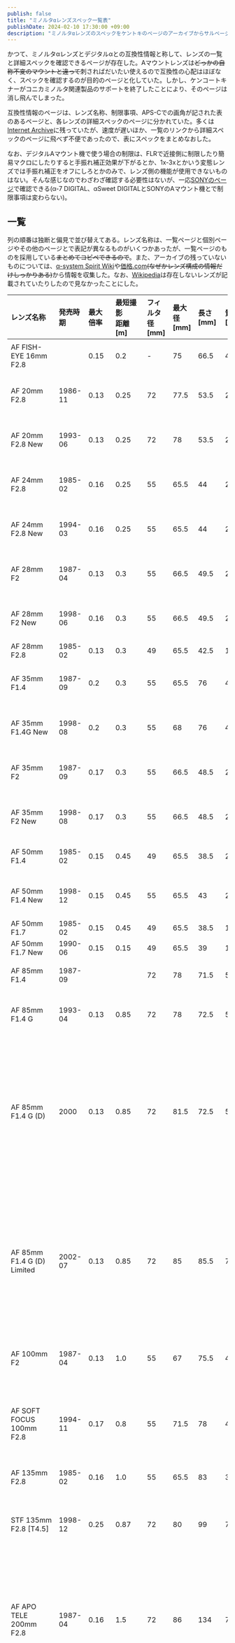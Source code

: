 ```yaml
---
publish: false
title: "ミノルタαレンズスペック一覧表"
publishDate: 2024-02-10 17:30:00 +09:00
description: "ミノルタαレンズのスペックをケントキのページのアーカイブからサルベージしてまとめなおした話。"
---
```


<style set:html="main {max-width: 100% !important;}"></style>

かつて、ミノルタαレンズとデジタルαとの互換性情報と称して、レンズの一覧と詳細スペックを確認できるページが存在した。Aマウントレンズは~~どっかの自称不変のマウントと違って~~刺さればだいたい使えるので互換性の心配はほぼなく、スペックを確認するのが目的のページと化していた。しかし、ケンコートキナーがコニカミノルタ関連製品のサポートを終了したことにより、そのページは消し飛んでしまった。

互換性情報のページは、レンズ名称、制限事項、APS-Cでの画角が記された表のあるページと、各レンズの詳細スペックのページに分かれていた。多くは[Internet Archive](https://web.archive.org/web/*/http://www.kenko-tokina.co.jp/konicaminolta/support/compatible/lens/*)に残っていたが、速度が遅いほか、一覧のリンクから詳細スペックのページに飛べず不便であったので、表にスペックをまとめなおした。

なお、デジタルAマウント機で使う場合の制限は、FLRで近接側に制限したり簡易マクロにしたりすると手振れ補正効果が下がるとか、1x-3xとかいう変態レンズでは手振れ補正をオフにしろとかのみで、レンズ側の機能が使用できないものはない。そんな感じなのでわざわざ確認する必要性はないが、一応[SONYのページ](https://knowledge.support.sony.jp/electronics/support/articles/00265246)で確認できる(α-7 DIGITAL、αSweet DIGITALとSONYのAマウント機とで制限事項は変わらない)。

## 一覧

列の順番は独断と偏見で並び替えてある。レンズ名称は、一覧ページと個別ページやその他のページとで表記が異なるものがいくつかあったが、一覧ページのものを採用している~~まとめてコピペできるので~~。また、アーカイブの残っていないものについては、[α-system Spirit Wiki](https://wiki.a-system.net/index.php/%E3%83%AC%E3%83%B3%E3%82%BA%EF%BC%88%E3%83%9F%E3%83%8E%E3%83%AB%E3%82%BF/%E3%82%B3%E3%83%8B%E3%82%AB%E3%83%9F%E3%83%8E%E3%83%AB%E3%82%BF%EF%BC%89)や[価格.com](https://kakaku.com/camera/camera-lens/itemlist.aspx?pdf_ma=400&pdf_so=d1&pdf_ob=0)<del>(なぜかレンズ構成の情報だけしっかりある\)</del>から情報を収集した。なお、[Wikipedia](https://ja.wikipedia.org/wiki/%CE%91_(%E3%82%AB%E3%83%A1%E3%83%A9)#%E3%83%9F%E3%83%8E%E3%83%AB%E3%82%BF%E3%83%BB%CE%B1%E3%83%AC%E3%83%B3%E3%82%BA)は存在しないレンズが記載されていたりしたので見なかったことにした。

|レンズ名称|発売時期|最大<br />倍率|最短撮影<br />距離[m]|フィルタ径<br />[mm]|最大径<br />[mm]|長さ<br />[mm]|質量<br />[g]|絞り羽根枚数|最小<br />絞り|群|枚|フード|その他|
|:----|:----|:----|:----|:----|:----|:----|:----|:----|:----|:----|:----|:----|:----|
|AF FISH-EYE 16mm F2.8| |0.15|0.2|-|75|66.5|400|7|22|8|11|花形固定|アーカイブなし|
|AF 20mm F2.8|1986-11|0.13|0.25|72|77.5|53.5|285|7|22|9|10|花形バヨネット| |
|AF 20mm F2.8 New|1993-06|0.13|0.25|72|78|53.5|285|7(円形)|22|9|10|花形バヨネット| |
|AF 24mm F2.8|1985-02|0.16|0.25|55|65.5|44|215|7|22|8|8|花形バヨネット| |
|AF 24mm F2.8 New|1994-03|0.16|0.25|55|65.5|44|215|7(円形)|22|8|8|花形バヨネット| |
|AF 28mm F2|1987-04|0.13|0.3|55|66.5|49.5|285|7|22|9|9|花形バヨネット| |
|AF 28mm F2 New|1998-06|0.16|0.3|55|66.5|49.5|285|7(円形)|22|9|9|花形バヨネット| |
|AF 28mm F2.8|1985-02|0.13|0.3|49|65.5|42.5|185|7|22|5|5|内蔵| |
|AF 35mm F1.4|1987-09|0.2|0.3|55|65.5|76|470|9(円形)|22|8|10|花形バヨネット| |
|AF 35mm F1.4G New|1998-08|0.2|0.3|55|68|76|490|9(円形)|22|8|10|花形バヨネット|フォーカスホールドボタン|
|AF 35mm F2|1987-09|0.17|0.3|55|66.5|48.5|240|7|22|6|7|花形バヨネット| |
|AF 35mm F2 New|1998-08|0.17|0.3|55|66.5|48.5|240|7(円形)|22|6|7|花形バヨネット| |
|AF 50mm F1.4|1985-02|0.15|0.45|49|65.5|38.5|235|7|22|6|7|内蔵|アーカイブなし|
|AF 50mm F1.4 New|1998-12|0.15|0.45|55|65.5|43|235|7(円形)|22|6|7|丸形バヨネット| |
|AF 50mm F1.7|1985-02|0.15|0.45|49|65.5|38.5|185|7|22|5|6|内蔵| |
|AF 50mm F1.7 New|1990-06|0.15|0.15|49|65.5|39|170|7|22|5|6|内蔵| |
|AF 85mm F1.4|1987-09| | |72|78|71.5|550|9(円形)| |6|7| |アーカイブなし|
|AF 85mm F1.4 G|1993-04|0.13|0.85|72|78|72.5|550|9(円形)|22|6|7|丸形バヨネット|フォーカスホールドボタン|
|AF 85mm F1.4 G (D)|2000|0.13|0.85|72|81.5|72.5|560|9(円形)| |6|7| |アーカイブなし、フォーカスホールドボタン、AF時フォーカスリング非回転、ADI調光対応|
|AF 85mm F1.4 G (D) Limited|2002-07|0.13|0.85|72|85|85.5|755|9(円形)| |6|7|丸形バヨネット|アーカイブなし、フォーカスホールドボタン、AF時フォーカスリング非回転、ADI調光対応|
|AF 100mm F2|1987-04|0.13|1.0|55|67|75.5|480|9(円形)|32|6|7|丸形バヨネット| |
|AF SOFT FOCUS 100mm F2.8|1994-11|0.17|0.8|55|71.5|78|440|9(円形)|32|7|7|丸形スナップ|フォーカスホールドボタン、ソフトフォーカス機能|
|AF 135mm F2.8|1985-02|0.16|1.0|55|65.5|83|365|7|32|5|7|内蔵| |
|STF 135mm F2.8 [T4.5]|1998-12|0.25|0.87|72|80|99|730|自動9手動10(円形)|31[32]|6|8|丸形バヨネット|1.4x/2xテレコン(初期、II、Dタイプ)装着可能|
|AF APO TELE 200mm F2.8|1987-04|0.16|1.5|72|86|134|790|9|32|7|8|内蔵|フォーカスレンジリミッター、1.4x/2xテレコン(初期タイプ)装着可能|
|High Speed AF APO TELE 200mm F2.8 G|1989-04|0.16|1.5|72|86|134|790|9|32|7|8|内蔵|フォーカスホールドボタン、フォーカスレンジリミッター、1.4x/2xテレコン(IIまたはDタイプ)装着可能|
|AF APO TELE 300mm F2.8|1985-02|0.14|2.5|42(差込)|128|238.5|2480|9|32|9|11|内蔵|フォーカスレンジリミッター、1.4x/2xテレコン(初期タイプ)装着可能|
|High Speed AF APO TELE 300mmF2.8 G|1989-04|0.14|2.5|42(差込)|128|238.5|2480|9|32|9|11|内蔵|フォーカスホールドボタン、フォーカスレンジリミッター、1.4x/2xテレコン(IIまたはDタイプ)装着可能|
|AF APO TELE 300mm F2.8 G (D) SSM|2003-06-27|0.18|2.0|42(差込)|122|242.5|2310|9(円形)|32|12|13|丸形かぶせ|フォーカスホールドボタン、フォーカスレンジリミッター、AF時フォーカスリング非回転、1.4x/2xテレコン(Dタイプ)装着可能、ADI調光対応|
|AF APO TELE 300mm F4 G|1994-11|0.14|2.5|42(差込)|91|220.5|1410|9(円形)|32|7|9|丸形かぶせ|フォーカスホールドボタン、フォーカスレンジリミッター、1.4x/2xテレコン(IIまたはDタイプ)装着可能|
|AF APO TELE 400mm F4.5 G|1995-09|0.15|3.0|42(差込)|109|275|1920|9(円形)| |7|9|丸形かぶせ|アーカイブなし、フォーカスホールドボタン、フォーカスレンジリミッター、1.4x/2xテレコン(IIまたはDタイプ)装着可能|
|AF REFLEX 500mm F8|1989-04|0.13|4.0|専用(差込)|89|118|665|-|8|5|7|丸形ねじ込み(Φ82)|フォーカスホールドボタン|
|AF APO TELE 600mm F4|1986-02|0.11|6|42(差込)|169|449|5500|9|32|9|10| |アーカイブなし、インターナルフォーカシング、プリフォーカス機構付き|
|High Speed AF APO TELE 600mmF4 G| |0.11|6|42(差込)|169|449|5500|9|32|9|10|内蔵|アーカイブなし、フォーカスホールドボタン|
|AF ZOOM 17-35mm F2.8-4 (D)|2004-11-19|0.19|0.3|77|83|88.5|430|7(円形)|22-32|11|14|花形バヨネット|ADI調光対応|
|AF ZOOM 17-35mm F3.5 G|1997-06|0.17|0.3|77|82.5|90.5|600|7(円形)|22|12|15|花形バヨネット|フォーカスホールドボタン|
|AF ZOOM 20-35mm F3.5-4.5|1997-11|0.08|0.5|72|77.5|69.5|325|8|22-27|11|13|丸形バヨネット| |
|AF ZOOM 24-50mm F4|1987-09|0.18|0.35|55|69|60|285|7|22|7|7|丸形スナップ| |
|AF ZOOM 24-50mm F4 New|1992-11|0.18|0.35|55|69|60|285|7|22|7|7|丸形スナップ| |
|AF ZOOM 24-85mm F3.5-4.5|1993-11|0.17|0.5|62|73|73|415|7|22-27|12|14|花形バヨネット| |
|AF ZOOM 24-85mm F3.5-4.5 New|1997-06|0.17|0.5|62|74|73|415|7(円形)|22-27|12|14|花形バヨネット| |
|AF ZOOM 24-105mm F3.5-4.5 (D)|2000-09|0.18|0.5|62|71|69|395|7(円形)|22-27|11|12|花形バヨネット|AF時フォーカスリング非回転、ADI調光対応|
|AF ZOOM 28-70mm F2.8 G|1993-04|0.09|0.85|72|83|114.5|850|9(円形)|22|11|16|丸形バヨネット|フォーカスホールドボタン|
|AF ZOOM 28-75mm F2.8 (D)|2004-11-19|0.26|0.33|67|73|94|510|7(円形)|32|14|16|花形バヨネット|ADI調光対応|
|AF ZOOM 28-80mm F3.5-5.6|1998-06|0.26|0.38|62|69|74|230|8|22-38|10|10|丸形バヨネット| |
|AF ZOOM 28-80mm F3.5-5.6 II| | | |62|68|74|230|8| |10|10| |アーカイブなし|
|AF ZOOM 28-80mm F3.5-5.6 (D)| | | |55|63|68|190| | |7|8| |アーカイブなし|
|AF ZOOM 28-80mm F4-5.6|1994-01| | |55|68|67.5|250|7| |7|7| |アーカイブなし|
|AF ZOOM 28-85mm F3.5-4.5|1985-02|0.12|0.8|55|68.5|85.5|490|7|22-27|10|13|丸形スナップ| |
|AF ZOOM 28-85mm F3.5-4.5 New|1992-07|0.12|0.8|55|68.5|85.5|490|7|22-27|10|13|丸形スナップ| |
|AF ZOOM 28-100mm F3.5-5.6 (D)|2004-01-23|0.48|0.25|55|66|78|240|9(円形)|22-38|8|10|丸形バヨネット|[ニュースリリース](https://www.konicaminolta.jp/about/release/2004/0108_02_01.html)|
|AF ZOOM 28-105mm F3.5-4.5|1995-03|0.21|0.5|62|73|80|485|7|22-27|10|13|花形バヨネット| |
|AF ZOOM 28-105mm F3.5-4.5 New|1997-06|0.21|0.5|62|74|80|485|7(円形)|22-27|10|13|花形バヨネット| |
|AF ZOOM 28-135mm F4-4.5|1985-02|0.09|1.5|72|75|109|750|7|22-27|13|16|-| |
|AF ZOOM 35-70mm F3.5-4.5|1993-11| | |49|68.5|63|220|7| |7|7| |アーカイブなし|
|AF ZOOM 35-70mm F3.5-4.5 New|1995-04| | |49|68.5|63|210|7| |7|7| |アーカイブなし|
|AF ZOOM 35-70mm F4|1985-02| | |49|68|52|255|7| |6|6| |アーカイブなし|
|AF ZOOM 35-80mm F4-5.6|1988-09|0.18|0.5|46|65|58|220|7|22-32|8|8|-| |
|AF ZOOM 35-80mm F4-5.6 II|1999-03|0.25|0.38|49|63|66|150|7|22-32|8|8|丸形バヨネット| |
|AF ZOOM 35-105mm F3.5-4.5|1985-02|0.08|1.5|55|68.5|87|485|7|22-27|12|14|丸形スナップ| |
|AF ZOOM 35-105mm F3.5-4.5 New|1988-05|0.15|0.85|55|68.5|59.5|290|7|22-27|10|12|丸形スナップ| |
|AF APO TELE ZOOM 70-200mm F2.8 G (D) SSM|2003-06|0.21|1.2|77|87|196.5|1340|9(円形)|32|16|19|花形バヨネット|フォーカスホールドボタン、フォーカスレンジリミッター、AF時フォーカスリング非回転、1.4x/2xテレコン(Dタイプ)装着可能、ADI調光対応|
|AF ZOOM 70-210mm F3.5-4.5|1988-06|0.26|1.1|55|72.5|100|420|9|22-27|12|12|丸形スナップ|アーカイブなし、フォーカスホールドボタン|
|AF ZOOM 70-210mm F4|1985-02|0.26|1.1|55|72.5|152|695|7|32|9|12|丸形スナップ| |
|AF ZOOM 70-210mm F4.5-5.6|1993-11| | |49|69|93|350|7| |10|10| |アーカイブなし|
|AF ZOOM 70-210mm F4.5-5.6 II| | | |49|69.5|93|320|7| |10|10| |アーカイブなし|
|AF ZOOM 75-300mm F4.5-5.6|1986-02|0.26|1.5|55|72.5|163.5|865|9|32-38|11|13|丸形スナップ|フォーカスレンジリミッター|
|AF ZOOM 75-300mm F4.5-5.6 New|1994-11|0.25|1.5|55|72.5|122|525|7|32-38|10|13|丸形バヨネット|フォーカスホールドボタン|
|AF ZOOM 75-300mm F4.5-5.6 II|1998-06|0.25|1.5|55|72.5|122|490|7|32-38|10|13|丸形バヨネット| |
|AF ZOOM 75-300mm F4.5-5.6 (D)|2001-07|0.25|1.5|55|71|122|460|7(円形)|32-38|10|13|丸形バヨネット|ADI調光対応|
|AF APO TELE ZOOM 80-200mm F2.8|1987-09|0.13|1.8|72|87.5|166.5|1350|9(円形)|32|13|16|丸形バヨネット| |
|High Speed AF APO TELE ZOOM 80-200mm F2.8 G|1993-03|0.13|1.8|72|88.5|166.5|1280|9(円形)|32|13|16|丸形バヨネット|フォーカスホールドボタン|
|AF ZOOM 80-200mm F4.5-5.6|1988-09|0.16|1.5|46|67|78|290|7| |9|9|-|アーカイブなし|
|AF ZOOM 100-200mm F4.5|1986-04|0.12|1.9|49|69.5|94.5|375|7|22|7|8|丸形スナップ|アーカイブなし|
|AF ZOOM 100-300mm F4.5-5.6|1988-05| |1.5|55|72.5|100|410|9| |9|11| |アーカイブなし、フォーカスホールドボタン|
|AF APO TELE ZOOM 100-300mm F4.5-5.6|1993-11|0.24|1.5|55|73.5|101.5|435|9|32-38|10|1|丸形スナップ|フォーカスホールドボタン|
|AF APO TELE ZOOM 100-300mm F4.5-5.6 (D)|2000-09|0.24|1.5|55|73.5|101.5|485|9(円形)|32-38|10|11|丸形バヨネット|フォーカスホールドボタン、AF時フォーカスリング非回転、ADI調光対応|
|AF APO TELE ZOOM 100-400mm F4.5-6.7|1995-07|0.25|2.0|72|79.5|149|840|9(円形)|32-45|11|14|丸形バヨネット|フォーカスホールドボタン|
|AF MACRO 50mm F2.8|1985-02|1.0|0.2|55|68.5|59.5|310|7|32|6|7|-| |
|AF MACRO 50mm F2.8 NEW|1993-06|1.0|0.2|55|70|60|315|7(円形)|32|6|7|-|フォーカスホールドボタン、フォーカスレンジリミッター|
|AF MACRO 50mm F2.8 (D)|2001-04|1.0|0.2|55|71.5|60|295|7(円形)|32|6|7|-|フォーカスホールドボタン、フォーカスレンジリミッター、AF時フォーカスリング非回転、ADI調光対応|
|AF MACRO 50mm F3.5|1994-04|0.5|0.23|55|66|55|240|7|32|5|5|-| |
|AF MACRO 100mm F2.8|1986-11|1.0|0.35|55|71|98.5|520|9|32|8|8|丸形バヨネット|フォーカスレンジリミッター|
|AF MACRO 100mm F2.8 NEW|1993-06|1|0.35|55|71.5|98.5|510|9(円形)|32|8|8|丸形バヨネット|フォーカスホールドボタン、フォーカスレンジリミッター|
|AF MACRO 100mm F2.8 (D)|2000-09|1.0|0.35|55|75|98.5|505|9(円形)|32|8|8|丸形バヨネット|フォーカスホールドボタン、フォーカスレンジリミッター、AF時フォーカスリング非回転、ADI調光対応|
|AF APO TELE MACRO 200mm F4 G|1990-07|1.0|0.5|72|79|195|1130|9(円形)| |8|13|丸形バヨネット|アーカイブなし、フォーカスホールドボタン、フォーカスレンジリミッター、AF時フォーカスリング非回転、1.4x/2xテレコン(Dタイプ)装着可能(MF専用)|
|AF MACRO ZOOM 1x-3x F1.7-2.8|1990-04|3|0.025-0.040|-| |94.5|1100|7|27-16|5|7|-|大きさ: 86x117 (幅x高さ)、使用電池: 6Vリチウム電池2CR5型(1個)|
|AF Xi ZOOM 28-80mm F4-5.6|1991-09|0.1|0.8|55|72|67.5|275|7|22-32|7|7|丸形スナップ|電動ズーム機能、レンズボタンによるフォーカスホールド機能(デジタル一眼レフカメラ装着時)|
|AF Xi ZOOM 28-105mm F3.5-4.5|1991-06|0.1|0.5-1.0|62|73|76.5|450|7|22-32|10|13|丸形スナップ|電動ズーム機能、レンズボタンによるフォーカスホールド機能(デジタル一眼レフカメラ装着時)|
|AF POWER ZOOM 35-80mm F4-5.6|1992-02|0.18|0.5|49|66.5|53.5|175|7|22-32|8|8|丸形スナップ|電動ズーム機能|
|AF Xi ZOOM 35-200mm F4.5-5.6|1991-12|0.16|0.5-1.0|62|75|93|500|7|22-27|15|17|丸形スナップ|電動ズーム機能、レンズボタンによるフォーカスホールド機能(デジタル一眼レフカメラ装着時)|
|AF Xi ZOOM 80-200mm F4.5-5.6|1991-12| | |55|73|80|300|7| |9|9| |アーカイブなし|
|AF Xi ZOOM 100-300mm F4.5-5.6|1991-06|0.24|1.5|55|75|100|440|9|32-38|9|10|丸形スナップ|電動ズーム機能、レンズボタンによるフォーカスホールド機能(デジタル一眼レフカメラ装着時)|
|AF DT ZOOM 11-18mm F4.5-5.6 (D)|2005-09-09|0.125|0.25|77|83|80.5|360|7(円形)|22-29|12|15|花形バヨネット|ADI調光対応|
|AF DT ZOOM 18-70mm F3.5-5.6 (D)|2005-08-19|0.25|0.38|55|66|77|235|7(円形)|22-36|9|11|丸形バヨネット|ADI調光対応、単品販売は2005-11-11|
|AF DT ZOOM 18-200mm F3.5-6.3 (D)|2005-11-11|0.27|0.45|62|73|85.5|405|7(円形)|22-40|13|15|花形バヨネット|ADI調光対応|
